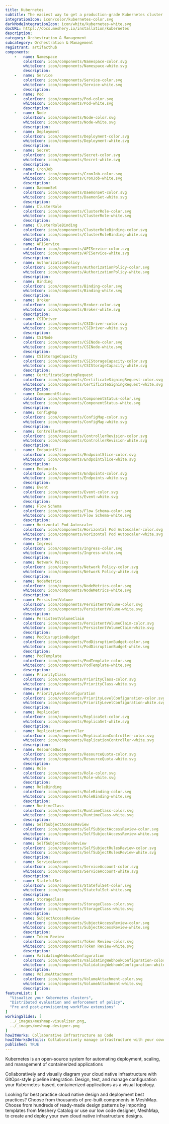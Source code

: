 ```yaml
---
title: Kubernetes
subtitle: The easiest way to get a production-grade Kubernetes cluster up and running
integrationIcon: icon/color/kubernetes-color.svg
darkModeIntegrationIcon: icon/white/kubernetes-white.svg
docURL: https://docs.meshery.io/installation/kubernetes
description: 
category: Orchestration & Management
subcategory: Orchestration & Management
registrant: artifacthub
components: 
	-	name: Namespace
		colorIcon: icon/components/Namespace-color.svg
		whiteIcon: icon/components/Namespace-white.svg
		description: 
	-	name: Service
		colorIcon: icon/components/Service-color.svg
		whiteIcon: icon/components/Service-white.svg
		description: 
	-	name: Pod
		colorIcon: icon/components/Pod-color.svg
		whiteIcon: icon/components/Pod-white.svg
		description: 
	-	name: Node
		colorIcon: icon/components/Node-color.svg
		whiteIcon: icon/components/Node-white.svg
		description: 
	-	name: Deployment
		colorIcon: icon/components/Deployment-color.svg
		whiteIcon: icon/components/Deployment-white.svg
		description: 
	-	name: Secret
		colorIcon: icon/components/Secret-color.svg
		whiteIcon: icon/components/Secret-white.svg
		description: 
	-	name: CronJob
		colorIcon: icon/components/CronJob-color.svg
		whiteIcon: icon/components/CronJob-white.svg
		description: 
	-	name: DaemonSet
		colorIcon: icon/components/DaemonSet-color.svg
		whiteIcon: icon/components/DaemonSet-white.svg
		description: 
	-	name: ClusterRole
		colorIcon: icon/components/ClusterRole-color.svg
		whiteIcon: icon/components/ClusterRole-white.svg
		description: 
	-	name: ClusterRoleBinding
		colorIcon: icon/components/ClusterRoleBinding-color.svg
		whiteIcon: icon/components/ClusterRoleBinding-white.svg
		description: 
	-	name: APIService
		colorIcon: icon/components/APIService-color.svg
		whiteIcon: icon/components/APIService-white.svg
		description: 
	-	name: AuthorizationPolicy
		colorIcon: icon/components/AuthorizationPolicy-color.svg
		whiteIcon: icon/components/AuthorizationPolicy-white.svg
		description: 
	-	name: Binding
		colorIcon: icon/components/Binding-color.svg
		whiteIcon: icon/components/Binding-white.svg
		description: 
	-	name: Broker
		colorIcon: icon/components/Broker-color.svg
		whiteIcon: icon/components/Broker-white.svg
		description: 
	-	name: CSIDriver
		colorIcon: icon/components/CSIDriver-color.svg
		whiteIcon: icon/components/CSIDriver-white.svg
		description: 
	-	name: CSINode
		colorIcon: icon/components/CSINode-color.svg
		whiteIcon: icon/components/CSINode-white.svg
		description: 
	-	name: CSIStorageCapacity
		colorIcon: icon/components/CSIStorageCapacity-color.svg
		whiteIcon: icon/components/CSIStorageCapacity-white.svg
		description: 
	-	name: CertificateSigningRequest
		colorIcon: icon/components/CertificateSigningRequest-color.svg
		whiteIcon: icon/components/CertificateSigningRequest-white.svg
		description: 
	-	name: ComponentStatus
		colorIcon: icon/components/ComponentStatus-color.svg
		whiteIcon: icon/components/ComponentStatus-white.svg
		description: 
	-	name: ConfigMap
		colorIcon: icon/components/ConfigMap-color.svg
		whiteIcon: icon/components/ConfigMap-white.svg
		description: 
	-	name: ControllerRevision
		colorIcon: icon/components/ControllerRevision-color.svg
		whiteIcon: icon/components/ControllerRevision-white.svg
		description: 
	-	name: EndpointSlice
		colorIcon: icon/components/EndpointSlice-color.svg
		whiteIcon: icon/components/EndpointSlice-white.svg
		description: 
	-	name: Endpoints
		colorIcon: icon/components/Endpoints-color.svg
		whiteIcon: icon/components/Endpoints-white.svg
		description: 
	-	name: Event
		colorIcon: icon/components/Event-color.svg
		whiteIcon: icon/components/Event-white.svg
		description: 
	-	name: Flow Schema
		colorIcon: icon/components/Flow Schema-color.svg
		whiteIcon: icon/components/Flow Schema-white.svg
		description: 
	-	name: Horizontal Pod Autoscaler
		colorIcon: icon/components/Horizontal Pod Autoscaler-color.svg
		whiteIcon: icon/components/Horizontal Pod Autoscaler-white.svg
		description: 
	-	name: Ingress
		colorIcon: icon/components/Ingress-color.svg
		whiteIcon: icon/components/Ingress-white.svg
		description: 
	-	name: Network Policy
		colorIcon: icon/components/Network Policy-color.svg
		whiteIcon: icon/components/Network Policy-white.svg
		description: 
	-	name: NodeMetrics
		colorIcon: icon/components/NodeMetrics-color.svg
		whiteIcon: icon/components/NodeMetrics-white.svg
		description: 
	-	name: PersistentVolume
		colorIcon: icon/components/PersistentVolume-color.svg
		whiteIcon: icon/components/PersistentVolume-white.svg
		description: 
	-	name: PersistentVolumeClaim
		colorIcon: icon/components/PersistentVolumeClaim-color.svg
		whiteIcon: icon/components/PersistentVolumeClaim-white.svg
		description: 
	-	name: PodDisruptionBudget
		colorIcon: icon/components/PodDisruptionBudget-color.svg
		whiteIcon: icon/components/PodDisruptionBudget-white.svg
		description: 
	-	name: PodTemplate
		colorIcon: icon/components/PodTemplate-color.svg
		whiteIcon: icon/components/PodTemplate-white.svg
		description: 
	-	name: PriorityClass
		colorIcon: icon/components/PriorityClass-color.svg
		whiteIcon: icon/components/PriorityClass-white.svg
		description: 
	-	name: PriorityLevelConfiguration
		colorIcon: icon/components/PriorityLevelConfiguration-color.svg
		whiteIcon: icon/components/PriorityLevelConfiguration-white.svg
		description: 
	-	name: ReplicaSet
		colorIcon: icon/components/ReplicaSet-color.svg
		whiteIcon: icon/components/ReplicaSet-white.svg
		description: 
	-	name: ReplicationController
		colorIcon: icon/components/ReplicationController-color.svg
		whiteIcon: icon/components/ReplicationController-white.svg
		description: 
	-	name: ResourceQuota
		colorIcon: icon/components/ResourceQuota-color.svg
		whiteIcon: icon/components/ResourceQuota-white.svg
		description: 
	-	name: Role
		colorIcon: icon/components/Role-color.svg
		whiteIcon: icon/components/Role-white.svg
		description: 
	-	name: RoleBinding
		colorIcon: icon/components/RoleBinding-color.svg
		whiteIcon: icon/components/RoleBinding-white.svg
		description: 
	-	name: RuntimeClass
		colorIcon: icon/components/RuntimeClass-color.svg
		whiteIcon: icon/components/RuntimeClass-white.svg
		description: 
	-	name: SelfSubjectAccessReview
		colorIcon: icon/components/SelfSubjectAccessReview-color.svg
		whiteIcon: icon/components/SelfSubjectAccessReview-white.svg
		description: 
	-	name: SelfSubjectRulesReview
		colorIcon: icon/components/SelfSubjectRulesReview-color.svg
		whiteIcon: icon/components/SelfSubjectRulesReview-white.svg
		description: 
	-	name: ServiceAccount
		colorIcon: icon/components/ServiceAccount-color.svg
		whiteIcon: icon/components/ServiceAccount-white.svg
		description: 
	-	name: StatefulSet
		colorIcon: icon/components/StatefulSet-color.svg
		whiteIcon: icon/components/StatefulSet-white.svg
		description: 
	-	name: StorageClass
		colorIcon: icon/components/StorageClass-color.svg
		whiteIcon: icon/components/StorageClass-white.svg
		description: 
	-	name: SubjectAccessReview
		colorIcon: icon/components/SubjectAccessReview-color.svg
		whiteIcon: icon/components/SubjectAccessReview-white.svg
		description: 
	-	name: Token Review
		colorIcon: icon/components/Token Review-color.svg
		whiteIcon: icon/components/Token Review-white.svg
		description: 
	-	name: ValidatingWebhookConfiguration
		colorIcon: icon/components/ValidatingWebhookConfiguration-color.svg
		whiteIcon: icon/components/ValidatingWebhookConfiguration-white.svg
		description: 
	-	name: VolumeAttachment
		colorIcon: icon/components/VolumeAttachment-color.svg
		whiteIcon: icon/components/VolumeAttachment-white.svg
		description: 
featureList: [
  "Visualize your Kubernetes clusters",
  "Distributed evaluation and enforcement of policy",
  "Pre and post-provisioning workflow extensions"
]
workingSlides: [
  ../_images/meshmap-visualizer.png,
  ../_images/meshmap-designer.png
]
howItWorks: Collaborative Infrastructure as Code
howItWorksDetails: Collaboratively manage infrastructure with your coworkers synchronously sharing the same designs.
published: TRUE
---
```

<p>
Kubernetes is an open-source system for automating deployment, scaling, and management of containerized applications
</p>
<p>
    Collaboratively and visually diagram your cloud native infrastructure with GitOps-style pipeline integration. Design, test, and manage configuration your Kubernetes-based, containerized applications as a visual topology.
</p>
<p>
    Looking for best practice cloud native design and deployment best practices? Choose from thousands of pre-built components in MeshMap. Choose from hundreds of ready-made design patterns by importing templates from Meshery Catalog or use our low code designer, MeshMap, to create and deploy your own cloud native infrastructure designs.
</p>
